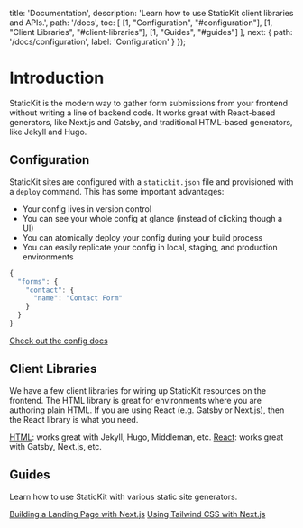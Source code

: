 
  title: 'Documentation',
  description: 'Learn how to use StaticKit client libraries and APIs.',
  path: '/docs',
  toc: [
    [1, "Configuration", "#configuration"],
    [1, "Client Libraries", "#client-libraries"],
    [1, "Guides", "#guides"]
  ],
  next: {
    path: '/docs/configuration',
    label: 'Configuration'
  }
});

# Introduction

StaticKit is the modern way to gather form submissions from your frontend without writing a line of backend code. It works great with React-based generators, like Next.js and Gatsby, and traditional HTML-based generators, like Jekyll and Hugo.

## Configuration

StaticKit sites are configured with a `statickit.json` file and provisioned with a `deploy` command. This has some important advantages:

- Your config lives in version control
- You can see your whole config at glance (instead of clicking though a UI)
- You can atomically deploy your config during your build process
- You can easily replicate your config in local, staging, and production environments

```js
{
  "forms": {
    "contact": {
      "name": "Contact Form"
    }
  }
}
```

<ArrowItem>
  <a href="/docs/configuration" className="font-semibold text-indigo-600">Check out the config docs</a>
</ArrowItem>

## Client Libraries

We have a few client libraries for wiring up StaticKit resources on the frontend. The HTML library is great for environments where you are authoring plain HTML. If you are using React (e.g. Gatsby or Next.js), then the React library is what you need.

<ArrowItem>
  <a href="/docs/html" className="font-semibold text-indigo-600">HTML</a>: works great with Jekyll, Hugo, Middleman, etc.
</ArrowItem>

<ArrowItem>
  <a href="/docs/react" className="font-semibold text-indigo-600">React</a>: works great with Gatsby, Next.js, etc.
</ArrowItem>

## Guides

Learn how to use StaticKit with various static site generators.

<ArrowItem>
  <a href="/guides/next-landing-page" className="font-semibold text-indigo-600">Building a Landing Page with Next.js</a>
</ArrowItem>

<ArrowItem>
  <a href="/guides/next-js-tailwind" className="font-semibold text-indigo-600">Using Tailwind CSS with Next.js</a>
</ArrowItem>
